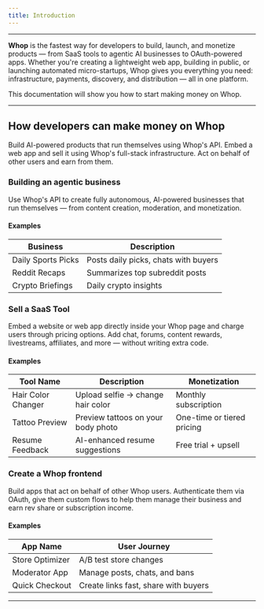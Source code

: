 ```yaml
---
title: Introduction
---
```


___

**Whop** is the fastest way for developers to build, launch, and monetize products — from SaaS tools to agentic AI businesses to OAuth-powered apps. Whether you're creating a lightweight web app, building in public, or launching automated micro-startups, Whop gives you everything you need: infrastructure, payments, discovery, and distribution — all in one platform.

This documentation will show you how to start making money on Whop.

___

## How developers can make money on Whop

<CardGroup cols={3}>
  <Card
    title="Build an agentic app"
    icon="bolt"
    href="/what-to-build/agentic-businesses"
    color="#0285c7"
  >
    Build AI-powered products that run themselves using Whop's API.
  </Card>
  <Card
    title="Sell a SaaS product"
    href="/what-to-build/saas"
    icon="globe"
    color="#ea5a0c"
  >
    Embed a web app and sell it using Whop's full-stack infrastructure.
  </Card>
  <Card
    title="Build a custom Whop frontend for users"
    href="/what-to-build/frontends"
    icon="key"
    color="#0285c7"
  >
    Act on behalf of other users and earn from them.
  </Card>
</CardGroup>

### Building an agentic business  
Use Whop's API to create fully autonomous, AI-powered businesses that run themselves — from content creation, moderation, and monetization.

#### Examples

| Business          | Description                          |
|-------------------|--------------------------------------|
| Daily Sports Picks| Posts daily picks, chats with buyers |
| Reddit Recaps     | Summarizes top subreddit posts       |
| Crypto Briefings  | Daily crypto insights                |

### Sell a SaaS Tool 
Embed a website or web app directly inside your Whop page and charge users through pricing options. Add chat, forums, content rewards, livestreams, affiliates, and more — without writing extra code.

#### Examples

| Tool Name         | Description                          | Monetization            |
|-------------------|--------------------------------------|-------------------------|
| Hair Color Changer| Upload selfie → change hair color    | Monthly subscription    |
| Tattoo Preview    | Preview tattoos on your body photo   | One-time or tiered pricing|
| Resume Feedback   | AI-enhanced resume suggestions       | Free trial + upsell     |

### Create a Whop frontend
Build apps that act on behalf of other Whop users. Authenticate them via OAuth, give them custom flows to help them manage their business and earn rev share or subscription income.

#### Examples

| App Name          | User Journey                         |
|-------------------|--------------------------------------|
| Store Optimizer   | A/B test store changes               |
| Moderator App     | Manage posts, chats, and bans        |
| Quick Checkout    | Create links fast, share with buyers |

___

